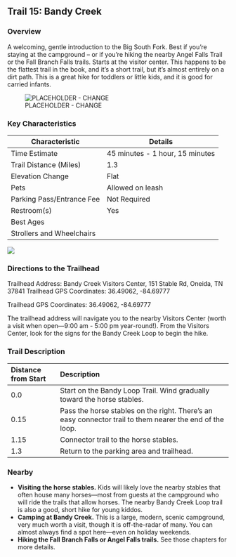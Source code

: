 ## Trail 15: Bandy Creek

### Overview

A welcoming, gentle introduction to the Big South Fork. Best if you're staying at the campground -- or if you're hiking the nearby Angel Falls Trail or the Fall Branch Falls trails. Starts at the visitor center. This happens to be the flattest trail in the book, and it's a short trail, but it's almost entirely on a dirt path. This is a great hike for toddlers or little kids, and it is good for carried infants.

![PLACEHOLDER - CHANGE](/img/trail-15-figure-01-placeholder-dont-use.png)

### Key Characteristics

| **Characteristic**        | **Details**                     |
|---------------------------|---------------------------------|
| Time Estimate             | 45 minutes - 1 hour, 15 minutes |
| Trail Distance (Miles)    | 1.3                             |
| Elevation Change          | Flat                            |
| Pets                      | Allowed on leash                |
| Parking Pass/Entrance Fee | Not Required                    |
| Restroom(s)               | Yes                             |
| Best Ages                 |                                 |
| Strollers and Wheelchairs |                                 |

![](maps/trail-15-map.jpeg)

### Directions to the Trailhead

Trailhead Address: Bandy Creek Visitors Center, 151 Stable Rd, Oneida, TN 37841 Trailhead GPS Coordinates: 36.49062, -84.69777

Trailhead GPS Coordinates: 36.49062, -84.69777

The trailhead address will navigate you to the nearby Visitors Center (worth a visit when open---9:00 am - 5:00 pm year-round!). From the Visitors Center, look for the signs for the Bandy Creek Loop to begin the hike.

### Trail Description

| Distance from Start | Description                                                                                              |
|:---------------|:-------------------------------------------------------|
| 0.0                 | Start on the Bandy Loop Trail. Wind gradually toward the horse stables.                                  |
| 0.15                | Pass the horse stables on the right. There's an easy connector trail to them nearer the end of the loop. |
| 1.15                | Connector trail to the horse stables.                                                                    |
| 1.3                 | Return to the parking area and trailhead.                                                                |

### Nearby

-   **Visiting the horse stables.** Kids will likely love the nearby stables that often house many horses—most from guests at the campground who will ride the trails that allow horses. The nearby Bandy Creek Loop trail is also a good, short hike for young kiddos.
-   **Camping at Bandy Creek.** This is a large, modern, scenic campground, very much worth a visit, though it is off-the-radar of many. You can almost always find a spot here—even on holiday weekends.
-   **Hiking the Fall Branch Falls or Angel Falls trails.** See those chapters for more details.
